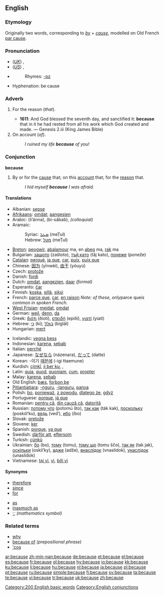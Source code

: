 {{wikipedia}}
==English==

{{rank|between|face|tell|175|because|few|whom|love}}

===Etymology===
Originally two words, corresponding to ''[[by]]'' + ''[[cause]]'', modelled on Old French [[par cause]].

===Pronunciation===
* (''[[Received Pronunciation|UK]]'') {{IPA|/bɪˈkɒz/, /bɪˈkəz/}}, {{SAMPA|/bI"kQz/, /bI"k@z/}}
* (''[[General American|US]]'') {{IPA|/bɪˈkəz/, /bɪˈkɔz/, /bɪˈkʌz/}}, {{SAMPA|/bI"k@z/, /bI"kOz/, /bɪ"kVz/}}
* {{audio|en-us-because.ogg|Audio (US)}}
*: Rhymes: [[Rhymes:English:-ɒz|-ɒz]]
* Hyphenation: be&middot;cause

===Adverb===
{{en-adv|-}}

# {{archaic}} For the reason (''that'').
#* '''1611''': And God blessed the seventh day, and sanctified it: '''because''' that in it he had rested from all his work which God created and made. — Genesis 2.iii (King James Bible)
# On account (''of'').
#: ''I ruined my life '''because''' of you!''

===Conjunction===
'''because'''

# By or for the [[cause]] that; on this [[account]] that; for the [[reason]] that.
#: ''I hid myself '''because''' I was afraid.''

====Translations====
{{top}}
* Albanian: [[sepse]]
* [[Afrikaans]]: [[omdat]]; [[aangesien]]
* Arabic: {{Arab|[[لأن|لأنّ]]}} (li’ánna), {{Arab|[[بسبب|بِسَبَب]]}} (bi-sábab), {{Arab|[[عطشان]]}} {{IPAchar|(ʕaʈšān)}} ''(colloquial)''
* Aramaic:
*: Syriac: [[ܡܛܠ]] (meṬul)
*: Hebrew: [[מטל]] (meṬul)
* [[Breton]]: [[peogwir]], [[abalamour]] ma, en [[abeg]] ma, [[rak]] ma
* Bulgarian: [[защото]] (zaštoto), [[тъй като]] (tǎj kato), [[понеже]] (poneže)
* [[Catalan]]: [[perquè]], [[ja que]], [[car]], [[puix]], [[puix que]]
* Chinese: [[因为]] (yīnwèi), [[由于]] (yóuyú)
* Czech: [[protože]]
* Danish: [[fordi]]
* Dutch: [[omdat]], [[aangezien]], [[daar]] ''(formal)''
* Esperanto: [[ĉar]]
* Finnish: [[koska]], [[sillä]], [[siksi]]
* French: [[parce que]], [[car]], [[en raison]] ''Note: of these, only ''parce que'' is common in spoken French.''
* [[West Frisian]]: [[meidat]], [[omdat]]
* German: [[weil]], [[denn]], [[da]]
* Greek: [[διότι]] (ðioti), [[επειδή]] (epiðí), [[γιατί]] (yiatí)
* Hebrew: [[כי]] (ki); [[בגלל]] (biglál)
* Hungarian: [[mert]]
{{mid}}
* Icelandic: [[vegna þess]]
* Indonesian: [[karena]], [[sebab]]
* Italian: [[perché]]
* Japanese: [[なぜなら]] (názenara), [[だって]] (datte)
* Korean: -이기 [[때문에]] (-igi ttaemune)
* Kurdish: [[çimkî]], [[ji ber ku]], {{KUchar|[[بۆ ئه‌وه‌]]}}, {{KUchar|[[چونکه‌]]}}
* Latin: [[quia]], [[quod]], [[quoniam]], [[cum]], [[propter]]
* Malay: [[karena]], [[sebab]]
* Old English: [[þæs]], [[forþon þe]]
* [[Pitjantjatjara]]: [[-nguru]], [[-languru]], [[panya]]
* Polish: [[bo]], [[ponieważ]], [[z powodu]], [[dlatego że]], [[gdyż]]
* Portuguese: [[porque]], [[já que]]
* Romanian: [[pentru că]], [[din cauză că]], [[datorită]]
* Russian: [[потому что]] (potomú što), [[так как]] (ták kak), [[поскольку]] (poskól’ku), [[ведь]] (ved’), [[ибо]] (íbo)
* Slovak: [[pretože]]
* Slovene: [[ker]]
* Spanish: [[porque]], [[ya que]]
* Swedish: [[därför att]], [[eftersom]]
* Turkish: [[çünkü]]
* Ukrainian: [[бо]] (bo), [[тому]] (tomu), [[тому що]] (tomu ščo), [[так як]] (tak jak), [[оскiльки]] (oskil’ky), [[адже]] (adže), [[внаслiдок]] (vnaslidok), [[унаслiдок]] (unaslidok)
* Vietnamese: [[tại vì]], [[vì]], [[bởi vì]]
{{bottom}}

====Synonyms====
{{top2}}
* [[therefore]]
* [[since]]
* [[for]]
{{mid2}}
* [[as]]
* [[inasmuch as]]
* [[∵]] ''(mathematics symbol)''
{{bottom}}

===Related terms===
* [[why]]
* [[because of]] ''(prepositional phrase)''
* [['cos]]

[[Category:200 English basic words]]
[[Category:English conjunctions]]

[[ar:because]]
[[zh-min-nan:because]]
[[de:because]]
[[et:because]]
[[el:because]]
[[es:because]]
[[fr:because]]
[[gl:because]]
[[hy:because]]
[[io:because]]
[[kk:because]]
[[ku:because]]
[[li:because]]
[[hu:because]]
[[nl:because]]
[[ja:because]]
[[pl:because]]
[[pt:because]]
[[ru:because]]
[[simple:because]]
[[fi:because]]
[[sv:because]]
[[ta:because]]
[[te:because]]
[[vi:because]]
[[tr:because]]
[[uk:because]]
[[zh:because]]
